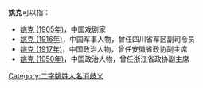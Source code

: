 '''姚克'''可以指：
* [[姚克_(1905年)|姚克 (1905年)]]，中国戏剧家
* [[姚克_(1916年)|姚克 (1916年)]]，中国军事人物，曾任四川省军区副司令员
* [[姚克_(1917年)|姚克 (1917年)]]，中国政治人物，曾任安徽省政协副主席
* [[姚克_(1950年)|姚克 (1950年)]]，中国政治人物，曾任浙江省政协副主席

{{disambig}}

[[Category:二字姚姓人名消歧义|Category:二字姚姓人名消歧义]]